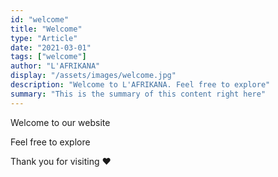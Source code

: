 ---
id: "welcome"
title: "Welcome"
type: "Article"
date: "2021-03-01"
tags: ["welcome"]
author: "L'AFRIKANA"
display: "/assets/images/welcome.jpg"
description: "Welcome to L'AFRIKANA. Feel free to explore"
summary: "This is the summary of this content right here"
---

Welcome to our website

Feel free to explore

Thank you for visiting ❤️